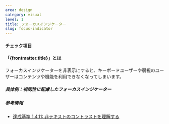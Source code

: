```yaml
---
area: design
category: visual
level: 1
title: フォーカスインジケーター
slug: focus-indicator
---
```



#### チェック項目

<Checkpoint title="フォーカスインジケーターを除去しない" />
<Checkpoint title="アウトライン型のフォーカスインジケーターは、APCA 45以上の色コントラストを確保する" />

#### 「{frontmatter.title}」とは

フォーカスインジケーターを非表示にすると、キーボードユーザーや弱視のユーザーはコンテンツや機能を利用できなくなってしまいます。

##### 具体例：視認性に配慮したフォーカスインジケーター

<Cases>
  <Case type="bad" title="コントラストが低すぎる"></Case>
  <Case type="bad" title="フォーカスインジケーターを非表示にしている"></Case>
  <Case type="bad" title="色の変化のみ"></Case>
  <Case type="good" title="十分なコントラストのあるフォーカスインジケーター"></Case>
</Cases>

##### 参考情報

- [達成基準 1.4.11: 非テキストのコントラストを理解する](https://waic.jp/docs/WCAG21/Understanding/non-text-contrast.html)
